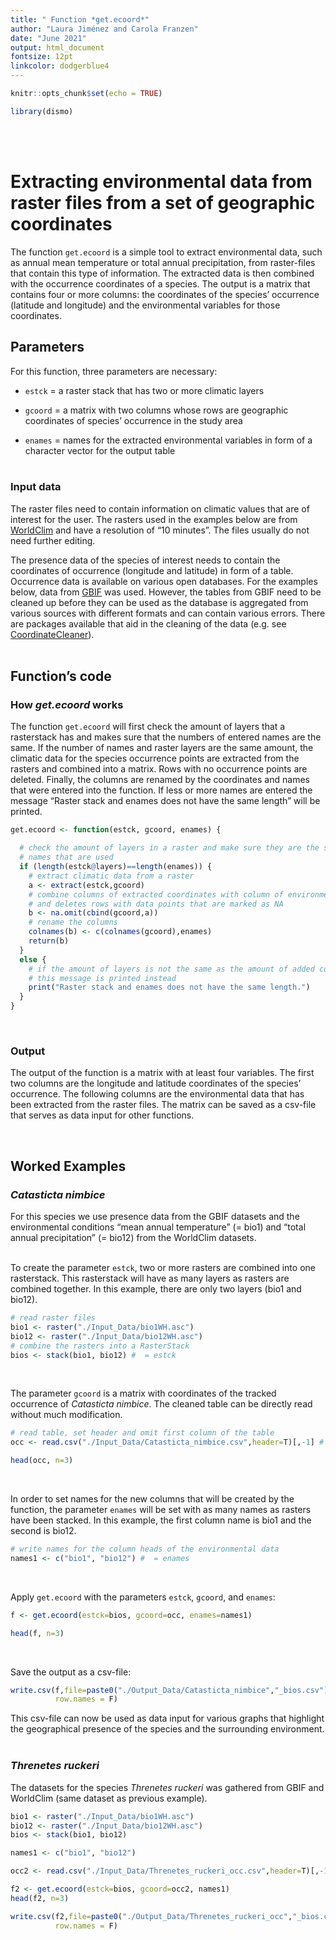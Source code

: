 ```yaml
---
title: " Function *get.ecoord*"
author: "Laura Jiménez and Carola Franzen"
date: "June 2021"
output: html_document
fontsize: 12pt
linkcolor: dodgerblue4
---
```



```r
knitr::opts_chunk$set(echo = TRUE)

library(dismo)

```
\
\
  
# Extracting environmental data from raster files from a set of geographic coordinates

The function `get.ecoord` is a simple tool to extract environmental data, such as annual mean temperature or total annual precipitation, from raster-files that contain this type of information. The extracted data is then combined with the occurrence coordinates of a species. The output is a matrix that contains four or more columns: the coordinates of the species' occurrence (latitude and longitude) and the environmental variables for those coordinates.
\

  
## Parameters

For this function, three parameters are necessary:
\

* `estck` = a raster stack that has two or more climatic layers
\

* `gcoord` = a matrix with two columns whose rows are geographic coordinates of species' occurrence in the study area
\

* `enames` = names for the extracted environmental variables in form of a character vector for the output table
\
\
  
### Input data

The raster files need to contain information on climatic values that are of interest for the user. The rasters used in the examples below are from [WorldClim](https://worldclim.org/data/index.html) and have a resolution of "10 minutes". The files usually do not need further editing.

The presence data of the species of interest needs to contain the coordinates of occurrence (longitude and latitude) in form of a table. 
Occurrence data is available on various open databases. For the examples below, data from [GBIF](https://www.gbif.org/) was used. However, the tables from GBIF need to be cleaned up before they can be used as the database is aggregated from various sources with different formats and can contain various errors. There are packages available that aid in the cleaning of the data (e.g. see [CoordinateCleaner]( https://ropensci.github.io/CoordinateCleaner/articles/Cleaning_GBIF_data_with_CoordinateCleaner.html)).
\
\
  
## Function's code


### How *get.ecoord* works
  
The function `get.ecoord` will first check the amount of layers that a rasterstack has and makes sure that the numbers of entered names are the same. If the number of names and raster layers are the same amount, the climatic data for the species occurrence points are extracted from the rasters and combined into a matrix. Rows with no occurrence points are deleted. Finally, the columns are renamed by the coordinates and names that were entered into the function.
If less or more names are entered the message "Raster stack and enames does not have the same length" will be printed.  

```r
get.ecoord <- function(estck, gcoord, enames) {

  # check the amount of layers in a raster and make sure they are the same as the
  # names that are used
  if (length(estck@layers)==length(enames)) {  
    # extract climatic data from a raster
    a <- extract(estck,gcoord)  
    # combine columns of extracted coordinates with column of environmental data
    # and deletes rows with data points that are marked as NA
    b <- na.omit(cbind(gcoord,a)) 
    # rename the columns 
    colnames(b) <- c(colnames(gcoord),enames) 
    return(b)
  }
  else { 
    # if the amount of layers is not the same as the amount of added column names,
    # this message is printed instead
    print("Raster stack and enames does not have the same length.") 
  }
}
```
\

### Output

The output of the function is a matrix with at least four variables. The first two columns are the longitude and latitude coordinates of the species' occurrence. The following columns are the environmental data that has been extracted from the raster files. The matrix can be saved as a csv-file that serves as data input for other functions.
\

\
  
## Worked Examples

### *Catasticta nimbice*

For this species we use presence data from the GBIF datasets and the environmental conditions "mean annual temperature" (= bio1) and "total annual precipitation" (= bio12) from the WorldClim datasets.  
\

To create the parameter `estck`, two or more rasters are combined into one rasterstack. This rasterstack will have as many layers as rasters are combined together. In this example, there are only two layers (bio1 and bio12).  
```r

# read raster files
bio1 <- raster("./Input_Data/bio1WH.asc")
bio12 <- raster("./Input_Data/bio12WH.asc")
# combine the rasters into a RasterStack
bios <- stack(bio1, bio12) #  = estck

```
\
  
The parameter `gcoord` is a matrix with coordinates of the tracked occurrence of *Catasticta nimbice*. The cleaned table can be directly read without much modification.
```r
# read table, set header and omit first column of the table
occ <- read.csv("./Input_Data/Catasticta_nimbice.csv",header=T)[,-1] #  = gcoord

head(occ, n=3)

```
\

In order to set names for the new columns that will be created by the function, the parameter `enames` will be set with as many names as rasters have been stacked. In this example, the first column name is bio1 and the second is bio12. 
```r
# write names for the column heads of the environmental data
names1 <- c("bio1", "bio12") #  = enames


```
\

Apply `get.ecoord` with the parameters `estck`, `gcoord`, and `enames`:
```r
f <- get.ecoord(estck=bios, gcoord=occ, enames=names1)

head(f, n=3)

```
\

Save the output as a csv-file:
```r
write.csv(f,file=paste0("./Output_Data/Catasticta_nimbice","_bios.csv"),
          row.names = F)
```
This csv-file can now be used as data input for various graphs that highlight the geographical presence of the species and the surrounding environment.
\
\

### *Threnetes ruckeri*

The datasets for the species *Threnetes ruckeri* was gathered from GBIF and WorldClim (same dataset as previous example).

```r
bio1 <- raster("./Input_Data/bio1WH.asc") 
bio12 <- raster("./Input_Data/bio12WH.asc") 
bios <- stack(bio1, bio12)

names1 <- c("bio1", "bio12") 

occ2 <- read.csv("./Input_Data/Threnetes_ruckeri_occ.csv",header=T)[,-1]

f2 <- get.ecoord(estck=bios, gcoord=occ2, names1) 
head(f2, n=3)

write.csv(f2,file=paste0("./Output_Data/Threnetes_ruckeri_occ","_bios.csv"),
          row.names = F)
```

  